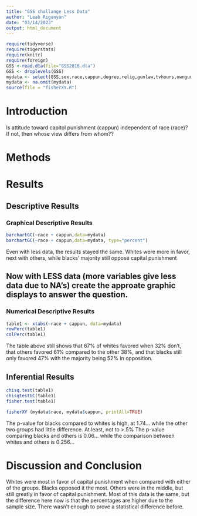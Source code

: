 ```yaml
---
title: "GSS challange Less Data"
author: "Leah Riganyan"
date: "03/14/2023"
output: html_document
---
```








```r
require(tidyverse)
require(tigerstats)
require(knitr)
require(foreign)
GSS <-read.dta(file="GSS2016.dta")
GSS <- droplevels(GSS)
mydata <- select(GSS,sex,race,cappun,degree,relig,gunlaw,tvhours,owngun,age,wordsum)
mydata <- na.omit(mydata)
source(file = "fisherXY.R")
```

# Introduction

<!--In this section you explain what you are trying to show.  Where did the data come from?  What is the research or other question you are trying to answer?.  If you skimp in this section expect to be marked down in your grade. Paint a picture of the project a couple of paragraphs is expected!-->

Is attitude toward capitol punishment (cappun) independent of race (race)?
If not, then whose view differs from whom??

# Methods

<!--Decide on your methods:  use "variable analysis" or other appropriate descriptors.  Make sure to choose at least one graphical method and at least one numerical method. Discuss what data manipulations may be needed for example subsetting or other binning procedures and what sort of graphical displays and inferential tools will be used!-->

# Results

<!--Divide this section into two sub-sections:  One for your descriptive  results and one for your inferential results.!-->

## Descriptive Results

### Graphical Descriptive Results

<!--Graphical results here.  Make sure to show your code.  Provide appropriate labels for axes, giving units if possible, and provide a good title for the graph, too.  Use the graphical results to describe the patterns if any that exist in the data as focused toward the research question. Bottom line is to explain the features of the graph that are relevant to conforming or departing to what is expected by your null hypothesis !-->

```r
barchartGC(~race + cappun,data=mydata)
barchartGC(~race + cappun,data=mydata, type="percent")

```

Even with less data, the results stayed the same. Whites were more in favor, next with others, while blacks' majority still oppose capital punishment

## Now with LESS data (more variables give less data due to NA's) create the approate graphic displays to answer the question.





### Numerical Descriptive Results

<!--Numerical results go here. Use the numerical results to describe the patterns if any that exist in the data as focused toward the research question!-->


```r
table1 <- xtabs(~race + cappun, data=mydata)
rowPerc(table1)
colPerc(table1)
```

The table above still shows that 67% of whites favored when 32% don't, that others favored 61% compared to the other 38%, and that blacks still only favored 47% with the majority being 52% in opposition.

## Inferential Results

<!--State hypothesis clearly.  Make sure your discussion of the inferential test covers all the aspects that the test output produces, such as test statistic, p-value etc.  Make a decision about the null hypothesis, explain the assumptions on which the selected test/procedure was based, and why the chosen procedure satisfys the assumptions and is appropriate to answer the research question!-->

```r
chisq.test(table1)
chisqtestGC(table1)
fisher.test(table1)
```
```r
fisherXY (mydata$race, mydata$cappun, printAll=TRUE)
```
     
   The p-value for blacks compared to whites is high, at 1.74... while the other two groups had little difference. At least, not to >.5%
   The p-value comparing blacks and others is 0.06... while the comparison between whites and others is 0.256...
      
# Discussion and Conclusion

<!--Discussion and conclusion here.  If you found a relationship be sure to consider whether the relationship occurs because one of the variavbles causes the other, or whether they perhasps are related for some other reason.  Watch the chapter 6 videos from the GeorgeTown videos collection.!-->
   
   Whites were most in favor of capital punishment when compared with either of the groups. Blacks opposed it the most. Others were in the middle, but still greatly in favor of capital punishment. Most of this data is the same, but the difference here now is that the percentages are higher due to the sample size. There wasn't enough to prove a statistical difference before.